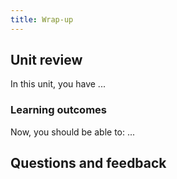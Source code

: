 ```yaml
---
title: Wrap-up
---
```


## <i class="fa-solid fa-chalkboard-user"></i> Unit review

In this unit, you have ...
### <i class="fa-solid fa-clipboard-list-check"></i> Learning outcomes

Now, you should be able to:
...

## Questions and feedback


<DocsFeedback/>

